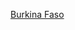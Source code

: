 {{Sidebar with collapsible lists
| name = 布吉納法索政治
| bodyclass = vcard
| wraplinks = true
| bodystyle = width:20.5em;
| liststyle = text-align:left

| title = {{Politics sidebar title |country=布吉納法索 |image=Coat of arms of Burkina Faso.svg |size=125px |title=布吉納法索}}

| list1title = {{le|布吉納法索憲法|Constitution of Burkina Faso|憲法}}
| list1 = 
*

| list2title = [[布吉納法索政治|政府]]
| list2 =
*[[布基纳法索国家元首列表|總統]]
*:[[羅克·馬克·克里斯蒂安·卡波雷]]
*[[布基纳法索总理|總理]]
*:[[Paul Kaba Thieba]]
*[[布吉納法索國會|國會]]
*:{{le|布吉納法索國會議長|List of Presidents of the National Assembly of Burkina Faso|議長}}：{{le|薩利夫·狄亞羅|Salif Diallo}}
*{{le|布吉納法索政黨|List of political parties in Burkina Faso|政黨}}

| list3title =近期{{le|布吉納法索選舉|Elections in Burkina Faso|選舉}}
| list3 =
*{{hlist |總統：[[2010年布吉納法索總統大選|2010]]|[[2015年布吉納法索大選|2015]]}}
*{{hlist |國會：[[2012年布吉納法索國會大選|2012]]|[[2015年布吉納法索大選|2015]]}}

| list4title =[[布基纳法索行政区划|行政區劃]]
| list4 =
*[[布基納法索大區|大區]]
*[[布基纳法索行政区划#省|省]]
*[[縣 (布吉納法索)|縣]]

| list5title =相關主題
| list5 =
*{{le|布吉納法索外交|Foreign relations of Burkina Faso|外交}}
*{{le|布吉納法索人權|Human rights in Burkina Faso|人權}}

| below = {{Politics sidebar below|Burkina Faso}}
}}<noinclude>
[[Category:各國政治側面模板|Burkina Faso]]
</noinclude>